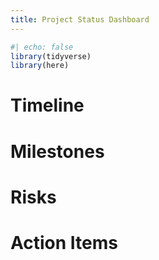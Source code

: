 ```yaml
---
title: Project Status Dashboard
---
```


```r
#| echo: false
library(tidyverse)
library(here)
```

# Timeline

# Milestones

# Risks

# Action Items
